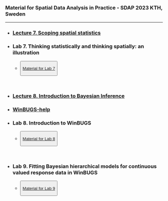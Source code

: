 <title>News </title>

<br />

### Material for Spatial Data Analysis in Practice - SDAP 2023 KTH, Sweden

___

* <h3>[Lecture 7. Scoping spatial statistics](data/courses/KTH2023/lecture7.zip)</h3>
* <h3>Lab 7. Thinking statistically and thinking spatially: an illustration</h3>
  <ul>
    <li><button type="button" class="btn btn-primary">[Material for Lab 7](data/courses/KTH2023/lab7.zip)</button></li>
  </ul>
<br />

* <h3>[Lecture 8. Introduction to Bayesian Inference](data/courses/KTH2023/lecture8.zip)</h3>
* <h3>[WinBUGS-help](data/courses/KTH2023/WinBUGS-help.zip)</h3>
* <h3>Lab 8. Introduction to WinBUGS</h3>
  <ul>
    <li><button type="button" class="btn btn-primary">[Material for Lab 8](data/courses/KTH2023/lab8.zip)</button></li>
  </ul>
<br />

* <h3>Lab 9. Fitting Bayesian hierarchical models for continuous valued response data in WinBUGS</h3>
  <ul>
    <li><button type="button" class="btn btn-primary">[Material for Lab 9](data/courses/KTH2023/lab9.zip)</button></li>
  </ul>
<br />

